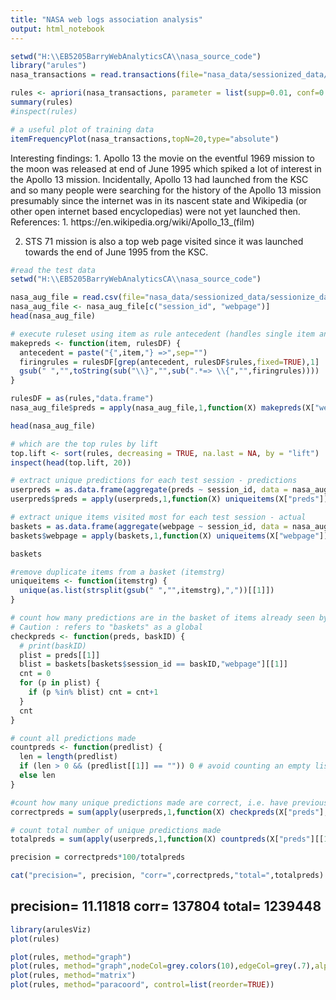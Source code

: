 ```yaml
---
title: "NASA web logs association analysis"
output: html_notebook
---
```



```r
setwd("H:\\EB5205BarryWebAnalyticsCA\\nasa_source_code")
library("arules")
nasa_transactions = read.transactions(file="nasa_data/sessionized_data/sessionize_date_july.csv",rm.duplicates=TRUE, format="single", sep=",", cols=c("session_id","webpage"));
```
```r
rules <- apriori(nasa_transactions, parameter = list(supp=0.01, conf=0.01, minlen=2))
summary(rules)
#inspect(rules)
```
```r
# a useful plot of training data
itemFrequencyPlot(nasa_transactions,topN=20,type="absolute")
```
Interesting findings:
1. Apollo 13 the movie on the eventful 1969 mission to the moon was released at end of June 1995 which spiked a lot of interest in the Apollo 13 mission. Incidentally, Apollo 13 had launched from the KSC and so many people were searching for the history of the Apollo 13 mission presumably since the internet was in its nascent state and Wikipedia (or other open internet based encyclopedias) were not yet launched then.
References: 1. https://en.wikipedia.org/wiki/Apollo_13_(film)

2. STS 71 mission is also a top web page visited since it was launched towards the end of June 1995 from the KSC.






```r
#read the test data
setwd("H:\\EB5205BarryWebAnalyticsCA\\nasa_source_code")

nasa_aug_file = read.csv(file="nasa_data/sessionized_data/sessionize_date_aug.csv")
nasa_aug_file <- nasa_aug_file[c("session_id", "webpage")]
head(nasa_aug_file)
```
```r
# execute ruleset using item as rule antecedent (handles single item antecedents only)
makepreds <- function(item, rulesDF) {
  antecedent = paste("{",item,"} =>",sep="") 
  firingrules = rulesDF[grep(antecedent, rulesDF$rules,fixed=TRUE),1]
  gsub(" ","",toString(sub("\\}","",sub(".*=> \\{","",firingrules))))
}

rulesDF = as(rules,"data.frame")
nasa_aug_file$preds = apply(nasa_aug_file,1,function(X) makepreds(X["webpage"], rulesDF))
```

```r
head(nasa_aug_file)
```
```r
# which are the top rules by lift
top.lift <- sort(rules, decreasing = TRUE, na.last = NA, by = "lift")
inspect(head(top.lift, 20)) 
```
```r

# extract unique predictions for each test session - predictions
userpreds = as.data.frame(aggregate(preds ~ session_id, data = nasa_aug_file, paste, collapse=","))
userpreds$preds = apply(userpreds,1,function(X) uniqueitems(X["preds"]))

# extract unique items visited most for each test session - actual
baskets = as.data.frame(aggregate(webpage ~ session_id, data = nasa_aug_file, paste, collapse=","))
baskets$webpage = apply(baskets,1,function(X) uniqueitems(X["webpage"]))

baskets

```
```r
#remove duplicate items from a basket (itemstrg)
uniqueitems <- function(itemstrg) {
  unique(as.list(strsplit(gsub(" ","",itemstrg),","))[[1]])
}

# count how many predictions are in the basket of items already seen by that user 
# Caution : refers to "baskets" as a global
checkpreds <- function(preds, baskID) {
  # print(baskID)
  plist = preds[[1]]
  blist = baskets[baskets$session_id == baskID,"webpage"][[1]]
  cnt = 0 
  for (p in plist) {
    if (p %in% blist) cnt = cnt+1
  }
  cnt
}

# count all predictions made
countpreds <- function(predlist) {
  len = length(predlist)
  if (len > 0 && (predlist[[1]] == "")) 0 # avoid counting an empty list
  else len
}

```
```r
#count how many unique predictions made are correct, i.e. have previously been bought (or rated highly) by the user
correctpreds = sum(apply(userpreds,1,function(X) checkpreds(X["preds"],X["session_id"])))

# count total number of unique predictions made
totalpreds = sum(apply(userpreds,1,function(X) countpreds(X["preds"][[1]]))) 

precision = correctpreds*100/totalpreds

cat("precision=", precision, "corr=",correctpreds,"total=",totalpreds)

```

## precision= 11.11818 corr= 137804 total= 1239448

```r
library(arulesViz)
plot(rules)


```

```r
plot(rules, method="graph")
plot(rules, method="graph",nodeCol=grey.colors(10),edgeCol=grey(.7),alpha=1)
plot(rules, method="matrix")
plot(rules, method="paracoord", control=list(reorder=TRUE))
```